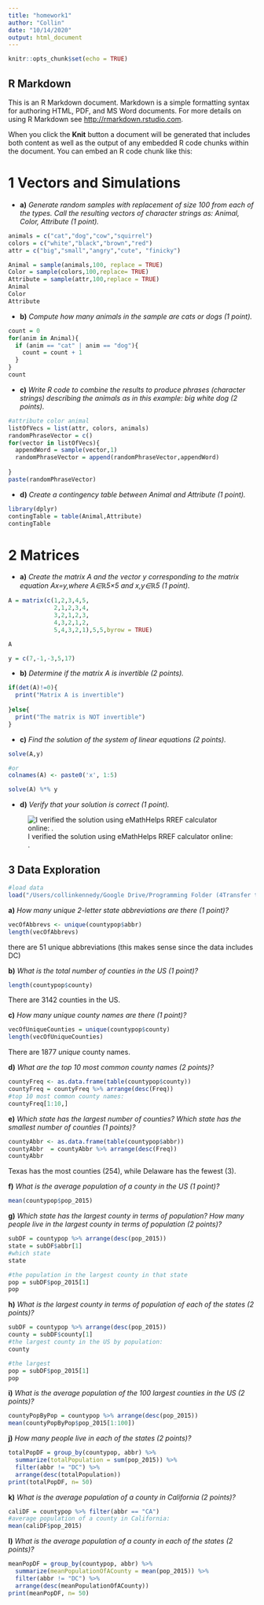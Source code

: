 ```yaml
---
title: "homework1"
author: "Collin"
date: "10/14/2020"
output: html_document
---
```


```r
knitr::opts_chunk$set(echo = TRUE)
```

## R Markdown

This is an R Markdown document. Markdown is a simple formatting syntax for authoring HTML, PDF, and MS Word documents. For more details on using R Markdown see <http://rmarkdown.rstudio.com>.

When you click the **Knit** button a document will be generated that includes both content as well as the output of any embedded R code chunks within the document. You can embed an R code chunk like this:

# 1 **Vectors and Simulations**
- **a)** *Generate random samples with replacement of size 100 from each of the types. Call the resulting vectors of character strings as: Animal, Color, Attribute (1 point).*

```r
animals = c("cat","dog","cow","squirrel")
colors = c("white","black","brown","red")
attr = c("big","small","angry","cute", "finicky")

Animal = sample(animals,100, replace = TRUE)
Color = sample(colors,100,replace= TRUE)
Attribute = sample(attr,100,replace = TRUE)
Animal
Color
Attribute

```

- **b)** *Compute how many animals in the sample are cats or dogs (1 point).*
```r
count = 0
for(anim in Animal){
  if (anim == "cat" | anim == "dog"){
    count = count + 1
  }
}
count
```

- **c)** *Write R code to combine the results to produce phrases (character strings) describing the animals as in this example: big white dog (2 points).*
```r
#attribute color animal
listOfVecs = list(attr, colors, animals)
randomPhraseVector = c()
for(vector in listOfVecs){
  appendWord = sample(vector,1)
  randomPhraseVector = append(randomPhraseVector,appendWord)
  
}
paste(randomPhraseVector)
```

- **d)** *Create a contingency table between Animal and Attribute (1 point).*
```r
library(dplyr)
contingTable = table(Animal,Attribute)
contingTable
```

# **2 Matrices**
- **a)** *Create the matrix A and the vector y corresponding to the matrix equation Ax=y,where A∈ℝ5×5 and x,y∈ℝ5 (1 point).*
```r
A = matrix(c(1,2,3,4,5,
             2,1,2,3,4,
             3,2,1,2,3,
             4,3,2,1,2,
             5,4,3,2,1),5,5,byrow = TRUE)

A

y = c(7,-1,-3,5,17)
```

- **b)** *Determine if the matrix A is invertible (2 points).*
```r
if(det(A)!=0){
  print("Matrix A is invertible")
  
}else{
  print("The matrix is NOT invertible")
}


```

- **c)** *Find the solution of the system of linear equations (2 points).*
```r
solve(A,y)

#or
colnames(A) <- paste0('x', 1:5)

solve(A) %*% y

```

- **d)** *Verify that your solution is correct (1 point).*

![I verified the solution using eMathHelps RREF calculator online: .](/Users/collinkennedy/Desktop/Screen Shot 2020-10-17 at 11.38.54 AM.png)

## **3 Data Exploration**
```r
#load data
load("/Users/collinkennedy/Google Drive/Programming Folder (4Transfer to Collin's Files V2)/R/STA141A/countypop.RData")

```

**a)** *How many unique 2-letter state abbreviations are there (1 point)?*
```r
vecOfAbbrevs <- unique(countypop$abbr)
length(vecOfAbbrevs)

```
there are 51 unique abbreviations (this makes sense since the data includes DC)


**b)** *What is the total number of counties in the US (1 point)?*
```r
length(countypop$county)


```
There are 3142 counties in the US.

**c)** *How many unique county names are there (1 point)?*
```r
vecOfUniqueCounties = unique(countypop$county)
length(vecOfUniqueCounties)


```
There are 1877 *unique* county names.

**d)** *What are the top 10 most common county names (2 points)?*
```r
countyFreq <- as.data.frame(table(countypop$county))
countyFreq = countyFreq %>% arrange(desc(Freq))
#top 10 most common county names:
countyFreq[1:10,]

```


**e)** *Which state has the largest number of counties? Which state has the smallest number of counties (1 points)?*
```r
countyAbbr <- as.data.frame(table(countypop$abbr))
countyAbbr  = countyAbbr %>% arrange(desc(Freq))
countyAbbr 

```
Texas has the most counties (254), while Delaware has the fewest (3).


**f)** *What is the average population of a county in the US (1 point)?*
```r
mean(countypop$pop_2015)

```

**g)** *Which state has the largest county in terms of population? How many people live in the largest county in terms of population (2 points)?*
```r

subDF = countypop %>% arrange(desc(pop_2015))
state = subDF$abbr[1]
#which state
state

#the population in the largest county in that state
pop = subDF$pop_2015[1]
pop

```


**h)** *What is the largest county in terms of population of each of the states (2 points)?*
```r
subDF = countypop %>% arrange(desc(pop_2015))
county = subDF$county[1]
#the largest county in the US by population:
county

#the largest
pop = subDF$pop_2015[1]
pop


```

**i)** *What is the average population of the 100 largest counties in the US (2 points)?*
```r
countyPopByPop = countypop %>% arrange(desc(pop_2015))
mean(countyPopByPop$pop_2015[1:100])

```



**j)** *How many people live in each of the states (2 points)?*
```r
totalPopDF = group_by(countypop, abbr) %>% 
  summarize(totalPopulation = sum(pop_2015)) %>%
  filter(abbr != "DC") %>% 
  arrange(desc(totalPopulation))
print(totalPopDF, n= 50)

```



**k)** *What is the average population of a county in California (2 points)?*
```r
caliDF = countypop %>% filter(abbr == "CA")
#average population of a county in California:
mean(caliDF$pop_2015)

```



**l)** *What is the average population of a county in each of the states (2 points)?*
```r
meanPopDF = group_by(countypop, abbr) %>% 
  summarize(meanPopulationOfACounty = mean(pop_2015)) %>%
  filter(abbr != "DC") %>% 
  arrange(desc(meanPopulationOfACounty))
print(meanPopDF, n= 50)

```
